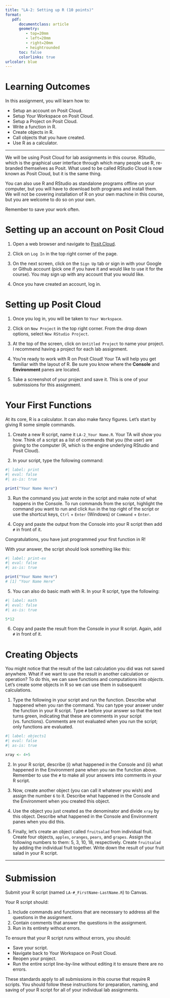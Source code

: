 ```yaml
---
title: "LA-2: Setting up R (10 points)"
format:
   pdf:
      documentclass: article
      geometry:
         - top=20mm
         - left=20mm
         - right=20mm
         - heightrounded
      toc: false
      colorlinks: true
urlcolor: blue
---
```


# Learning Outcomes

In this assignment, you will learn how to:

- Setup an account on Posit Cloud.
- Setup Your Workspace on Posit Cloud.
- Setup a Project on Posit Cloud.
- Write a function in R.
- Create objects in R.
- Call objects that you have created.
- Use R as a calculator.

---

We will be using Posit Cloud for lab assignments in this course. RStudio, which is the graphical user interface through which many people use R, re-branded themselves as Posit. What used to be called RStudio Cloud is now known as Posit Cloud, but it is the same thing. 

You can also use R and RStudio as standalone programs offline on your computer, but you will have to download both programs and install them. We will not be covering installation of R on your own machine in this course, but you are welcome to do so on your own.

::: {.callout-tip}
Remember to save your work often.
:::

# Setting up an account on Posit Cloud

1) Open a web browser and navigate to [Posit.Cloud](https://posit.cloud/).

2) Click on `Log In` in the top right corner of the page.

3) On the next screen, click on the `Sign Up` tab or sign in with your Google or Github account (pick one if you have it and would like to use it for the course). You may sign up with any account that you would like.

4) Once you have created an account, log in.


# Setting up Posit Cloud

1) Once you log in, you will be taken to `Your Workspace`.

2) Click on `New Project` in the top right corner. From the drop down options, select `New RStudio Project`.

3) At the top of the screen, click on `Untitled Project` to name your project. I recommend having a project for each lab assignment.

4) You're ready to work with R on Posit Cloud! Your TA will help you get familiar with the layout of R. Be sure you know where the **Console** and **Environment** panes are located.

5) Take a screenshot of your project and save it. This is one of your submissions for this assignment. <!-- 1 pt -->


# Your First Functions

At its core, R is a calculator. It can also make fancy figures. Let's start by giving R some simple commands. 

1) Create a new R script, name it `LA-2_Your Name.R`. Your TA will show you how. Think of a script as a list of commands that you (the user) are giving to the computer (R, which is the engine underlying RStudio and Posit Cloud).

2) In your script, type the following command:

```r
#| label: print
#| eval: false
#| as-is: true

print("Your Name Here")

```

3) Run the command you just wrote in the script and make note of what happens in the Console. To run commands from the script, highlight the command you want to run and click `Run` in the top right of the script or use the shortcut keys, `Ctrl` + `Enter` (Windows) or `Command` + `Enter`. 

4) Copy and paste the output from the Console into your R script then add `#` in front of it. <!-- 0.5 pt -->

::: {.callout-note}
Congratulations, you have just programmed your first function in R!
:::

With your answer, the script should look something like this:

```r
#| label: print-ex
#| eval: false
#| as-is: true

print("Your Name Here")
# [1] "Your Name Here"

```

5) You can also do basic math with R. In your R script, type the following:

```r
#| label: math
#| eval: false
#| as-is: true

5*12

```

6) Copy and paste the result from the Console in your R script. Again, add `#` in front of it. <!-- 0.5 pt -->


# Creating Objects

You might notice that the result of the last calculation you did was not saved anywhere. What if we want to use the result in another calculation or operation? To do this, we can save functions and computations into *objects*. Let's create some objects in R so we can use them in subsequent calculations.

1) Type the following in your script and run the function. Describe what happened when you ran the command. You can type your answer under the function in your R script. Type `#` before your answer so that the text turns green, indicating that these are comments in your script (vs. functions). Comments are not evaluated when you run the script; only functions are evaluated.

```r
#| label: objects1
#| eval: false
#| as-is: true

xray <- 4+5

```

2) In your R script, describe (i) what happened in the Console and (ii) what happened in the Environment pane when you ran the function above. Remember to use the `#` to make all your answers into comments in your R script. <!-- 2 pts -->

3) Now, create another object (you can call it whatever you wish) and assign the number `6` to it. Describe what happened in the Console and the Environment when you created this object. <!-- 2 pts -->

4) Use the object you just created as the denominator and divide `xray` by this object. Describe what happened in the Console and Environment panes when you did this. <!-- 2 pts -->

5) Finally, let's create an object called `fruitsalad` from individual fruit. Create four objects, `apples`, `oranges`, `pears`, and `grapes`. Assign the following numbers to them: 5, 3, 10, 18, respectively. Create `fruitsalad` by adding the individual fruit together. Write down the result of your fruit salad in your R script. <!-- 2 pts -->

---

# Submission

Submit your R script (named `LA-#_FirstName-LastName.R`) to Canvas.

Your R script should:

1) Include commands and functions that are necessary to address all the questions in the assignment.
2) Contain comments that answer the questions in the assignment.
3) Run in its entirety without errors.

To ensure that your R script runs without errors, you should:

- Save your script.
- Navigate back to Your Workspace on Posit Cloud.
- Reopen your project.
- Run the entire script line-by-line without editing it to ensure there are no errors.

:::callout-important
These standards apply to all submissions in this course that require R scripts. You should follow these instructions for preparation, naming, and saving of your R script for all of your individual lab assignments.
:::


<!-- Lab Lesson Plan

Some notes before we jump in to Posit Cloud and R.
- What I will be doing on the screen is called "live coding." This is when you show your peers how to do something. 
- You will be doing this for the group presentation in the week you have signed up.

# 1) Live coding: Posit Cloud and an introduction to R

- Show students how to navigate R.
- Identify the various panes in R and their names.
- Help them determine what happens when they run a function in the Console.
- Walk through LA-2 with different examples.
- Helpful and fun things in R.
        - Changing the theme.
        - Rainbow parentheses.
- Pulling up help documentation in R.
- Go through the 3710 R textbook section Getting Started.

-->